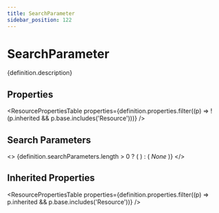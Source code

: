 ```yaml
---
title: SearchParameter
sidebar_position: 122
---
```



# SearchParameter

<p>{definition.description}</p>

## Properties

<ResourcePropertiesTable properties={definition.properties.filter((p) => !(p.inherited && p.base.includes('Resource')))} />

## Search Parameters

<>
  {definition.searchParameters.length > 0 ? (
    <SearchParamsTable searchParams={definition.searchParameters} />
  ) : (
    <em>None</em>
  )}
</>

## Inherited Properties

<ResourcePropertiesTable properties={definition.properties.filter((p) => p.inherited && p.base.includes('Resource'))} />



